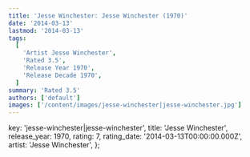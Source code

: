 ```yaml
---
title: 'Jesse Winchester: Jesse Winchester (1970)'
date: '2014-03-13'
lastmod: '2014-03-13'
tags:
  [
    'Artist Jesse Winchester',
    'Rated 3.5',
    'Release Year 1970',
    'Release Decade 1970',
  ]
summary: 'Rated 3.5'
authors: ['default']
images: ['/content/images/jesse-winchester|jesse-winchester.jpg']
---
```


  key: 'jesse-winchester|jesse-winchester',
  title: 'Jesse Winchester',
  release_year: 1970,
  rating: 7,
  rating_date: '2014-03-13T00:00:00.000Z',
  artist: 'Jesse Winchester',
};

<MusicRating data={data} />
